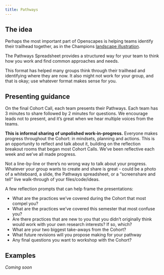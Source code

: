 ```yaml
---
title: Pathways
---
```


## The idea

Perhaps the most important part of Openscapes is helping teams identify their trailhead together, as in the Champions [landscape illustration](/index.qmd#welcome).

<!---
The purpose of the **Pathway Spreadsheet** is to deliberately identify data workflow practices in your group and next steps to facilitate efficiency and open culture. It will help create protocols for shared practices (important for onboarding). See Lowndes et al. 2017 Table 1. It's OK if you don't have ideas for each item Now; through the Champions Program we'll introduce ideas that can help shape your Next Steps. Please iterate so it's useful for you! This template was made by the Therkildsen Lab: openscapes.org/blog/2019/06/10/case-study-therkildsen-lab/, who introduced the "Status" column (can be green, orange, red)			
--->

The Pathways Spreadsheet provides a structured way for your team to think how you work and find common approaches and needs.

This format has helped many groups think through their trailhead and identifying where they are now. It also might not work for your group, and that is okay; use whatever format makes sense for you.

## Presenting guidance

On the final Cohort Call, each team presents their Pathways. Each team has 3 minutes to share followed by 2 minutes for questions. We encourage leads not to present, and it's great when we hear multiple voices from the teams.

**This is informal sharing of unpolished work-in-progress.** Everyone makes progress throughout the Cohort: in mindsets, planning and actions. This is an opportunity to reflect and talk about it, building on the reflection breakout rooms that began most Cohort Calls. We've been reflective each week and we’ve all made progress. 

Not a line-by-line or there’s no wrong way to talk about your progress. Whatever your group wants to create and share is great - could be a photo of a whiteboard, a slide, the Pathways spreadsheet, or a "screenshare and tell" live walk-through of your files/code/ideas.

A few reflection prompts that can help frame the presentations: 

- What are the practices we've covered during the Cohort that most compel you?
- What are the practices we've covered this semester that most confuse you?
- Are there practices that are new to you that you didn't originally think would work with your own research interests? If so, which?
- What are your two biggest take-aways from the Cohort?
- What future revisions will you propose making for your pathway
- Any final questions you want to workshop with the Cohort?

## Examples 

*Coming soon*

<!---
EcoFOCI

Nina - link to Cohort 1 "case study" blogs
--->
